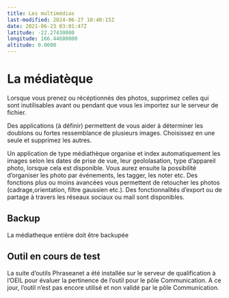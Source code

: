 ```yaml
---
title: Les multimédias
last-modified: 2024-06-27 10:40:15Z
date: 2021-06-23 03:01:47Z
latitude: -22.27430000
longitude: 166.44680000
altitude: 0.0000
---
```


# La médiatèque

Lorsque vous prenez ou récéptionnés des photos, supprimez celles qui sont inutilisables avant ou pendant que vous les importez sur le serveur de fichier.

Des applications (à définir) permettent de vous aider à déterminer les doublons ou fortes ressemblance de plusieurs images. Choisissez en une seule et supprimez les autres.

Un application de type médiathèque organise et index automatiquement les images selon les dates de prise de vue, leur geololasation, type d'appareil photo, lorsque cela est disponible. 
Vous aurez ensuite la possibilité d'organiser les photo par événements, les tagger, les noter etc.
Des fonctions plus ou moins avancées vous permettent de retoucher les photos (cadrage,orientation, filtre gaussien etc.). 
Des fonctionnalités d'export ou de partage à travers les réseaux sociaux ou mail sont disponibles.

## Backup
La médiatheque entière doit être backupée


## Outil en cours de test 
La suite d'outils Phraseanet a été installée sur le serveur de qualification à l'OEIL pour évaluer la pertinence de l'outil pour le pôle Communication.
A ce jour, l'outil n'est pas encore utilisé et non validé par le pôle Communication.
